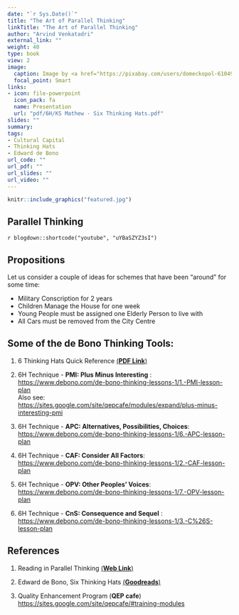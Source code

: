 ```yaml
---
date: "`r Sys.Date()`"
title: "The Art of Parallel Thinking"
linkTitle: "The Art of Parallel Thinking"
author: "Arvind Venkatadri"
external_link: ""
weight: 40
type: book
view: 2
image:
  caption: Image by <a href="https://pixabay.com/users/domeckopol-610494/?utm_source=link-attribution&amp;utm_medium=referral&amp;utm_campaign=image&amp;utm_content=1526995">andreas N</a> from <a href="https://pixabay.com/?utm_source=link-attribution&amp;utm_medium=referral&amp;utm_campaign=image&amp;utm_content=1526995">Pixabay</a>
  focal_point: Smart
links:
- icon: file-powerpoint
  icon_pack: fa
  name: Presentation
  url: "pdf/6H/KS Mathew - Six Thinking Hats.pdf"
slides: ""
summary: 
tags:
- Cultural Capital
- Thinking Hats
- Edward de Bono
url_code: ""
url_pdf: ""
url_slides: ""
url_video: ""
---
```


```r
knitr::include_graphics("featured.jpg")

```


## Parallel Thinking

`r blogdown::shortcode("youtube", "uYBaSZYZ3sI")`


## Propositions

Let us consider a couple of ideas for schemes that have been "around" for some time:

- Military Conscription for 2 years
- Children Manage the House for one week
- Young People must be assigned one Elderly Person to live with
- All Cars must be removed from the City Centre


## Some of the de Bono Thinking Tools: 

1. 6 Thinking Hats Quick Reference [(**PDF Link**)](W1D1 - 01 - The Six Thinking Hats.pdf)

2. 6H Technique - **PMI: Plus Minus Interesting** : <https://www.debono.com/de-bono-thinking-lessons-1/1.-PMI-lesson-plan>   
Also see:  
<https://sites.google.com/site/qepcafe/modules/expand/plus-minus-interesting-pmi>

3. 6H Technique - **APC: Alternatives, Possibilities, Choices**: <https://www.debono.com/de-bono-thinking-lessons-1/6.-APC-lesson-plan>


4. 6H Technique - **CAF: Consider All Factors**: <https://www.debono.com/de-bono-thinking-lessons-1/2.-CAF-lesson-plan>

5. 6H Technique - **OPV: Other Peoples' Voices**: <https://www.debono.com/de-bono-thinking-lessons-1/7.-OPV-lesson-plan>

6. 6H Technique - **CnS: Consequence and Sequel** : <https://www.debono.com/de-bono-thinking-lessons-1/3.-C%26S-lesson-plan>

## References

1. Reading in Parallel Thinking [(**Web Link**)](https://www.debonogroup.com/services/core-programs/lateral-thinking/parallel-thinking/)  

1. Edward de Bono, Six Thinking Hats [(**Goodreads**)](https://www.goodreads.com/book/show/97030.Six_Thinking_Hats)  

1. Quality Enhancement Program (**QEP cafe**) <https://sites.google.com/site/qepcafe/#training-modules>


